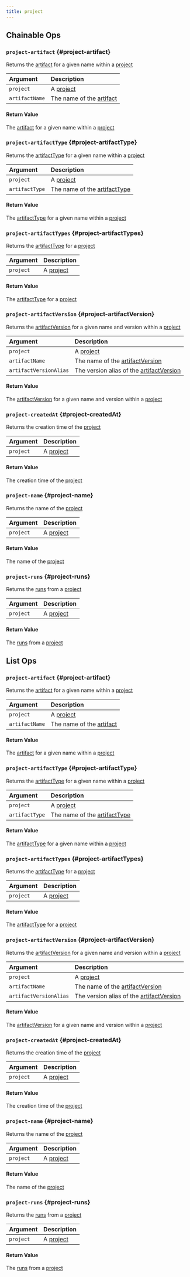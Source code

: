 ```yaml
---
title: project
---
```

## Chainable Ops
### `project-artifact` {#project-artifact}

Returns the [artifact](/models/ref/query-panel/artifact/) for a given name within a [project](/models/ref/query-panel/project/)

| Argument | Description |
| :--- | :--- |
| `project` | A [project](/models/ref/query-panel/project/) |
| `artifactName` | The name of the [artifact](/models/ref/query-panel/artifact/) |

#### Return Value
The [artifact](/models/ref/query-panel/artifact/) for a given name within a [project](/models/ref/query-panel/project/)

### `project-artifactType` {#project-artifactType}

Returns the [artifactType](/models/ref/query-panel/artifact-type) for a given name within a [project](/models/ref/query-panel/project/)

| Argument | Description |
| :--- | :--- |
| `project` | A [project](/models/ref/query-panel/project/) |
| `artifactType` | The name of the [artifactType](/models/ref/query-panel/artifact-type) |

#### Return Value
The [artifactType](/models/ref/query-panel/artifact-type) for a given name within a [project](/models/ref/query-panel/project/)

### `project-artifactTypes` {#project-artifactTypes}

Returns the [artifactType](/models/ref/query-panel/artifact-type) for a [project](/models/ref/query-panel/project/)

| Argument | Description |
| :--- | :--- |
| `project` | A [project](/models/ref/query-panel/project/) |

#### Return Value
The [artifactType](/models/ref/query-panel/artifact-type) for a [project](/models/ref/query-panel/project/)

### `project-artifactVersion` {#project-artifactVersion}

Returns the [artifactVersion](/models/ref/query-panel/artifact-version) for a given name and version within a [project](/models/ref/query-panel/project/)

| Argument | Description |
| :--- | :--- |
| `project` | A [project](/models/ref/query-panel/project/) |
| `artifactName` | The name of the [artifactVersion](/models/ref/query-panel/artifact-version) |
| `artifactVersionAlias` | The version alias of the [artifactVersion](/models/ref/query-panel/artifact-version) |

#### Return Value
The [artifactVersion](/models/ref/query-panel/artifact-version) for a given name and version within a [project](/models/ref/query-panel/project/)

### `project-createdAt` {#project-createdAt}

Returns the creation time of the [project](/models/ref/query-panel/project/)

| Argument | Description |
| :--- | :--- |
| `project` | A [project](/models/ref/query-panel/project/) |

#### Return Value
The creation time of the [project](/models/ref/query-panel/project/)

### `project-name` {#project-name}

Returns the name of the [project](/models/ref/query-panel/project/)

| Argument | Description |
| :--- | :--- |
| `project` | A [project](/models/ref/query-panel/project/) |

#### Return Value
The name of the [project](/models/ref/query-panel/project/)

### `project-runs` {#project-runs}

Returns the [runs](/models/ref/query-panel/run/) from a [project](/models/ref/query-panel/project/)

| Argument | Description |
| :--- | :--- |
| `project` | A [project](/models/ref/query-panel/project/) |

#### Return Value
The [runs](/models/ref/query-panel/run/) from a [project](/models/ref/query-panel/project/)


## List Ops
### `project-artifact` {#project-artifact}

Returns the [artifact](/models/ref/query-panel/artifact/) for a given name within a [project](/models/ref/query-panel/project/)

| Argument | Description |
| :--- | :--- |
| `project` | A [project](/models/ref/query-panel/project/) |
| `artifactName` | The name of the [artifact](/models/ref/query-panel/artifact/) |

#### Return Value
The [artifact](/models/ref/query-panel/artifact/) for a given name within a [project](/models/ref/query-panel/project/)

### `project-artifactType` {#project-artifactType}

Returns the [artifactType](/models/ref/query-panel/artifact-type) for a given name within a [project](/models/ref/query-panel/project/)

| Argument | Description |
| :--- | :--- |
| `project` | A [project](/models/ref/query-panel/project/) |
| `artifactType` | The name of the [artifactType](/models/ref/query-panel/artifact-type) |

#### Return Value
The [artifactType](/models/ref/query-panel/artifact-type) for a given name within a [project](/models/ref/query-panel/project/)

### `project-artifactTypes` {#project-artifactTypes}

Returns the [artifactType](/models/ref/query-panel/artifact-type) for a [project](/models/ref/query-panel/project/)

| Argument | Description |
| :--- | :--- |
| `project` | A [project](/models/ref/query-panel/project/) |

#### Return Value
The [artifactType](/models/ref/query-panel/artifact-type) for a [project](/models/ref/query-panel/project/)

### `project-artifactVersion` {#project-artifactVersion}

Returns the [artifactVersion](/models/ref/query-panel/artifact-version) for a given name and version within a [project](/models/ref/query-panel/project/)

| Argument | Description |
| :--- | :--- |
| `project` | A [project](/models/ref/query-panel/project/) |
| `artifactName` | The name of the [artifactVersion](/models/ref/query-panel/artifact-version) |
| `artifactVersionAlias` | The version alias of the [artifactVersion](/models/ref/query-panel/artifact-version) |

#### Return Value
The [artifactVersion](/models/ref/query-panel/artifact-version) for a given name and version within a [project](/models/ref/query-panel/project/)

### `project-createdAt` {#project-createdAt}

Returns the creation time of the [project](/models/ref/query-panel/project/)

| Argument | Description |
| :--- | :--- |
| `project` | A [project](/models/ref/query-panel/project/) |

#### Return Value
The creation time of the [project](/models/ref/query-panel/project/)

### `project-name` {#project-name}

Returns the name of the [project](/models/ref/query-panel/project/)

| Argument | Description |
| :--- | :--- |
| `project` | A [project](/models/ref/query-panel/project/) |

#### Return Value
The name of the [project](/models/ref/query-panel/project/)

### `project-runs` {#project-runs}

Returns the [runs](/models/ref/query-panel/run/) from a [project](/models/ref/query-panel/project/)

| Argument | Description |
| :--- | :--- |
| `project` | A [project](/models/ref/query-panel/project/) |

#### Return Value
The [runs](/models/ref/query-panel/run/) from a [project](/models/ref/query-panel/project/)

